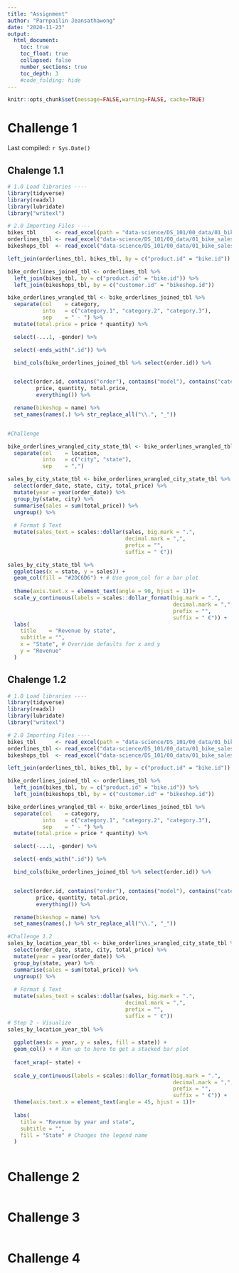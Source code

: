 ```yaml
---
title: "Assignment"
author: "Parnpailin Jeansathawong"
date: "2020-11-23"
output:
  html_document:
    toc: true
    toc_float: true
    collapsed: false
    number_sections: true
    toc_depth: 3
    #code_folding: hide
---
```


```r
knitr::opts_chunk$set(message=FALSE,warning=FALSE, cache=TRUE)
```


# Challenge 1
Last compiled: `r Sys.Date()`

## Chalenge 1.1
```r
# 1.0 Load libraries ----
library(tidyverse)
library(readxl)
library(lubridate)
library("writexl")

# 2.0 Importing Files ----
bikes_tbl      <- read_excel(path = "data-science/DS_101/00_data/01_bike_sales/01_raw_data/bikes.xlsx")
orderlines_tbl <- read_excel("data-science/DS_101/00_data/01_bike_sales/01_raw_data/orderlines.xlsx")
bikeshops_tbl  <- read_excel("data-science/DS_101/00_data/01_bike_sales/01_raw_data/bikeshops.xlsx")

left_join(orderlines_tbl, bikes_tbl, by = c("product.id" = "bike.id"))

bike_orderlines_joined_tbl <- orderlines_tbl %>%
  left_join(bikes_tbl, by = c("product.id" = "bike.id")) %>%
  left_join(bikeshops_tbl, by = c("customer.id" = "bikeshop.id"))

bike_orderlines_wrangled_tbl <- bike_orderlines_joined_tbl %>%
  separate(col    = category,
           into   = c("category.1", "category.2", "category.3"),
           sep    = " - ") %>%
  mutate(total.price = price * quantity) %>%

  select(-...1, -gender) %>%

  select(-ends_with(".id")) %>%

  bind_cols(bike_orderlines_joined_tbl %>% select(order.id)) %>%


  select(order.id, contains("order"), contains("model"), contains("category"),
         price, quantity, total.price,
         everything()) %>%

  rename(bikeshop = name) %>%
  set_names(names(.) %>% str_replace_all("\\.", "_"))


#Challenge 

bike_orderlines_wrangled_city_state_tbl <- bike_orderlines_wrangled_tbl %>%
  separate(col    = location,
           into   = c("city", "state"),
           sep    = ",") 

sales_by_city_state_tbl <- bike_orderlines_wrangled_city_state_tbl %>%
  select(order_date, state, city, total_price) %>%
  mutate(year = year(order_date)) %>%
  group_by(state, city) %>%
  summarise(sales = sum(total_price)) %>%
  ungroup() %>%
  
  # Format $ Text
  mutate(sales_text = scales::dollar(sales, big.mark = ".", 
                                     decimal.mark = ",", 
                                     prefix = "", 
                                     suffix = " €"))  

sales_by_city_state_tbl %>%
  ggplot(aes(x = state, y = sales)) +
  geom_col(fill = "#2DC6D6") + # Use geom_col for a bar plot
  
  theme(axis.text.x = element_text(angle = 90, hjust = 1))+
  scale_y_continuous(labels = scales::dollar_format(big.mark = ".", 
                                                    decimal.mark = ",", 
                                                    prefix = "", 
                                                    suffix = " €")) +
  labs(
    title    = "Revenue by state",
    subtitle = "",
    x = "State", # Override defaults for x and y
    y = "Revenue"
  )
```


## Chalenge 1.2

```r
# 1.0 Load libraries ----
library(tidyverse)
library(readxl)
library(lubridate)
library("writexl")

# 2.0 Importing Files ----
bikes_tbl      <- read_excel(path = "data-science/DS_101/00_data/01_bike_sales/01_raw_data/bikes.xlsx")
orderlines_tbl <- read_excel("data-science/DS_101/00_data/01_bike_sales/01_raw_data/orderlines.xlsx")
bikeshops_tbl  <- read_excel("data-science/DS_101/00_data/01_bike_sales/01_raw_data/bikeshops.xlsx")

left_join(orderlines_tbl, bikes_tbl, by = c("product.id" = "bike.id"))

bike_orderlines_joined_tbl <- orderlines_tbl %>%
  left_join(bikes_tbl, by = c("product.id" = "bike.id")) %>%
  left_join(bikeshops_tbl, by = c("customer.id" = "bikeshop.id"))

bike_orderlines_wrangled_tbl <- bike_orderlines_joined_tbl %>%
  separate(col    = category,
           into   = c("category.1", "category.2", "category.3"),
           sep    = " - ") %>%
  mutate(total.price = price * quantity) %>%

  select(-...1, -gender) %>%

  select(-ends_with(".id")) %>%

  bind_cols(bike_orderlines_joined_tbl %>% select(order.id)) %>%


  select(order.id, contains("order"), contains("model"), contains("category"),
         price, quantity, total.price,
         everything()) %>%

  rename(bikeshop = name) %>%
  set_names(names(.) %>% str_replace_all("\\.", "_"))

#Challenge 1.2
sales_by_location_year_tbl <- bike_orderlines_wrangled_city_state_tbl %>%
  select(order_date, state, city, total_price) %>%
  mutate(year = year(order_date)) %>%
  group_by(state, year) %>%
  summarise(sales = sum(total_price)) %>%
  ungroup() %>%
  
  # Format $ Text
  mutate(sales_text = scales::dollar(sales, big.mark = ".", 
                                     decimal.mark = ",", 
                                     prefix = "", 
                                     suffix = " €"))  
# Step 2 - Visualize
sales_by_location_year_tbl %>%
  
  ggplot(aes(x = year, y = sales, fill = state)) +
  geom_col() + # Run up to here to get a stacked bar plot
  
  facet_wrap(~ state) +
  
  scale_y_continuous(labels = scales::dollar_format(big.mark = ".", 
                                                    decimal.mark = ",", 
                                                    prefix = "", 
                                                    suffix = " €")) +
  theme(axis.text.x = element_text(angle = 45, hjust = 1))+
  
  labs(
    title = "Revenue by year and state",
    subtitle = "",
    fill = "State" # Changes the legend name
  )



```

# Challenge 2
```r


```

# Challenge 3

```r

```

# Challenge 4


```r

```